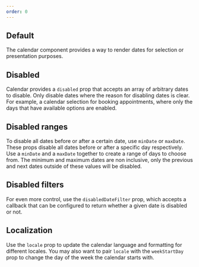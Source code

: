 ```yaml
---
order: 0
---
```



## Default

The calendar component provides a way to render dates for selection or presentation purposes.

<Example Component={CalendarDefault} packageName="@atlaskit/calendar" />

## Disabled

Calendar provides a `disabled` prop that accepts an array of arbitrary dates to disable. Only
disable dates where the reason for disabling dates is clear. For example, a calendar selection for
booking appointments, where only the days that have available options are enabled.

<Example Component={CalendarDisabled} packageName="@atlaskit/calendar" />

## Disabled ranges

To disable all dates before or after a certain date, use `minDate` or `maxDate`. These props disable
all dates before or after a specific day respectively. Use a `minDate` and a `maxDate` together to
create a range of days to choose from. The minimum and maximum dates are non inclusive, only the
previous and next dates outside of these values will be disabled.

<Example Component={CalendarDisabledRange} packageName="@atlaskit/calendar" />

## Disabled filters

For even more control, use the `disabledDateFilter` prop, which accepts a callback that can be
configured to return whether a given date is disabled or not.

<Example Component={CalendarDisabledFilter} packageName="@atlaskit/calendar" />

## Localization

Use the `locale` prop to update the calendar language and formatting for different locales. You may
also want to pair `locale` with the `weekStartDay` prop to change the day of the week the calendar
starts with.

<Example Component={CalendarLocale} packageName="@atlaskit/calendar" />
